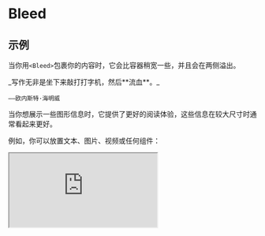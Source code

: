 # Bleed


## 示例

当你用`<Bleed>`包裹你的内容时，它会比容器稍宽一些，并且会在两侧溢出。

<Bleed>
  <div className="bg-white dark:bg-neutral-800 px-16 py-10 text-center border">
    _写作无非是坐下来敲打打字机，然后**流血**。_

    ——欧内斯特·海明威

  </div>
</Bleed>

当你想展示一些图形信息时，它提供了更好的阅读体验，这些信息在较大尺寸时通常看起来更好。

例如，你可以放置文本、图片、视频或任何组件：

<Bleed>
  <iframe
    className="aspect-video w-full"
    src="https://www.youtube.com/embed/3hccXiXI0u8"
    allow="accelerometer; autoplay; clipboard-write; encrypted-media; gyroscope; picture-in-picture"
    allowFullScreen
  />
</Bleed>

你甚至可以使用`<Bleed full>`使其全屏：

<Bleed full>
  <>![风景](https://source.unsplash.com/eaxwP9J_V6s/1600x398)</>
</Bleed>

## 使用方法

```mdx
import { Bleed } from "nextra-theme-docs";

<Bleed>嘿，我可以在这里使用**Markdown**语法。</Bleed>

<Bleed full>![风景](https://source.unsplash.com/eaxwP9J_V6s/1600x398)</Bleed>

<Bleed full>
  <iframe
    src="https://codesandbox.io/embed/swr-states-4une7"
    width="100%"
    height="500px"
    title="SWR-States"
  />
</Bleed>
```
